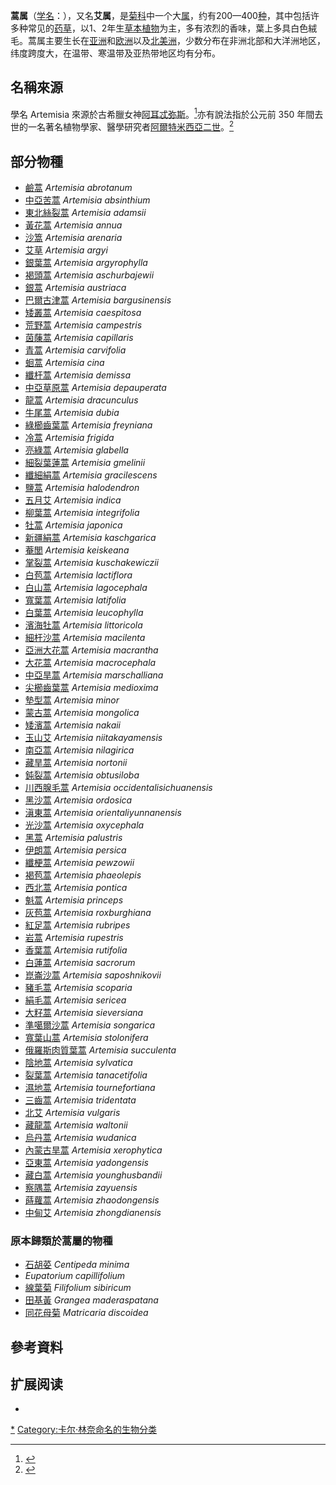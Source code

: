 {{missing information|绢蒿属合并}}
{{Automatic taxobox
|image = Artemisia abrotanum0.jpg
|image_caption = [[中亞苦蒿|中亞苦蒿]]（{{Lang|la|''Artemisia abrotanum''}}）
|taxon = Artemisia
|authority = [[Carl_Linnaeus|L.]]
|type_species = [[北艾|北艾]] ''Artemisia vulgaris''
|type_species_authority = L.
}}

'''蒿属'''（[[学名|学名]]：{{Lang|la|'''''Artemisia'''''}}），又名'''艾属'''，是[[菊科|菊科]]中一个大[[属|属]]，约有200—400[[种|种]]，其中包括许多种常见的[[药草|药草]]，以1、2年生[[草本植物|草本植物]]为主，多有浓烈的香味，葉上多具白色絨毛。蒿属主要生长在[[亚洲|亚洲]]和[[欧洲|欧洲]]以及[[北美洲|北美洲]]，少数分布在非洲北部和大洋洲地区，纬度跨度大，在温带、寒温带及亚热带地区均有分布。

== 名稱來源 ==
學名 Artemisia 來源於古希臘女神[[阿耳忒弥斯|阿耳忒弥斯]]。<ref>{{Cite book|title=Shorter Oxford English Dictionary|url=https://archive.org/details/shorteroxfordeng0001unse_b7h4|last=|first=|publisher=Oxford University Press|year=2007|isbn=0199206872|edition=6th ed.|location=United Kingdom|pages=3804}}</ref>亦有說法指於公元前 350 年間去世的一名著名植物學家、醫學研究者[[阿爾特米西亞二世|阿爾特米西亞二世]]。<ref>{{Cite journal|title=Artemisinin|url=http://dx.doi.org/10.3201/eid2007.ET2007|journal=Emerging Infectious Diseases|issue=7|doi=10.3201/eid2007.et2007|volume=20|pages=1217–1217}}</ref>

== 部分物種 ==
{{div col|colwidth=24em}}
*[[鹼蒿|鹼蒿]] ''Artemisia abrotanum''
*[[中亞苦蒿|中亞苦蒿]] ''Artemisia absinthium''
*[[東北絲裂蒿|東北絲裂蒿]] ''Artemisia adamsii''
*[[黃花蒿|黃花蒿]] ''Artemisia annua''
*[[沙篙|沙篙]] ''Artemisia arenaria''
*[[艾草|艾草]] ''Artemisia argyi''
*[[銀葉蒿|銀葉蒿]] ''Artemisia argyrophylla''
*[[褐頭蒿|褐頭蒿]] ''Artemisia aschurbajewii''
*[[銀蒿|銀蒿]] ''Artemisia austriaca''
*[[巴爾古津蒿|巴爾古津蒿]] ''Artemisia bargusinensis''
*[[矮叢蒿|矮叢蒿]] ''Artemisia caespitosa''
*[[荒野蒿|荒野蒿]] ''Artemisia campestris''
*[[茵蔯蒿|茵蔯蒿]] ''Artemisia capillaris''
*[[青蒿|青蒿]] ''Artemisia carvifolia''
*[[蛔蒿|蛔蒿]] ''Artemisia cina''
*[[纖杆蒿|纖杆蒿]] ''Artemisia demissa''
*[[中亞草原蒿|中亞草原蒿]] ''Artemisia depauperata''
*[[龍蒿|龍蒿]] ''Artemisia dracunculus''
*[[牛尾蒿|牛尾蒿]] ''Artemisia dubia''
*[[綠櫛齒葉蒿|綠櫛齒葉蒿]] ''Artemisia freyniana''
*[[冷蒿|冷蒿]] ''Artemisia frigida''
*[[亮綠蒿|亮綠蒿]] ''Artemisia glabella''
*[[細裂葉蓮蒿|細裂葉蓮蒿]] ''Artemisia gmelinii''
*[[纖細絹蒿|纖細絹蒿]] ''Artemisia gracilescens''
*[[鹽蒿|鹽蒿]] ''Artemisia halodendron''
*[[五月艾|五月艾]] ''Artemisia indica''
*[[柳葉蒿|柳葉蒿]] ''Artemisia integrifolia''
*[[牡蒿|牡蒿]] ''Artemisia japonica''
*[[新疆絹蒿|新疆絹蒿]] ''Artemisia kaschgarica''
*[[菴閭|菴閭]] ''Artemisia keiskeana''
*[[掌裂蒿|掌裂蒿]] ''Artemisia kuschakewiczii''
*[[白苞蒿|白苞蒿]] ''Artemisia lactiflora''
*[[白山蒿|白山蒿]] ''Artemisia lagocephala''
*[[寬葉蒿|寬葉蒿]] ''Artemisia latifolia''
*[[白葉蒿|白葉蒿]] ''Artemisia leucophylla''
*[[濱海牡蒿|濱海牡蒿]] ''Artemisia littoricola''
*[[細杆沙蒿|細杆沙蒿]] ''Artemisia macilenta''
*[[亞洲大花蒿|亞洲大花蒿]] ''Artemisia macrantha''
*[[大花蒿|大花蒿]] ''Artemisia macrocephala''
*[[中亞旱蒿|中亞旱蒿]] ''Artemisia marschalliana''
*[[尖櫛齒葉蒿|尖櫛齒葉蒿]] ''Artemisia medioxima''
*[[墊型蒿|墊型蒿]] ''Artemisia minor''
*[[蒙古蒿|蒙古蒿]] ''Artemisia mongolica''
*[[矮濱蒿|矮濱蒿]] ''Artemisia nakaii''
*[[玉山艾|玉山艾]] ''Artemisia niitakayamensis''
*[[南亞蒿|南亞蒿]] ''Artemisia nilagirica''
*[[藏旱蒿|藏旱蒿]] ''Artemisia nortonii''
*[[鈍裂蒿|鈍裂蒿]] ''Artemisia obtusiloba''
*[[川西腺毛蒿|川西腺毛蒿]] ''Artemisia occidentalisichuanensis''
*[[黑沙蒿|黑沙蒿]] ''Artemisia ordosica''
*[[滇東蒿|滇東蒿]] ''Artemisia orientaliyunnanensis''
*[[光沙蒿|光沙蒿]] ''Artemisia oxycephala''
*[[黑蒿|黑蒿]] ''Artemisia palustris''
*[[伊朗蒿|伊朗蒿]] ''Artemisia persica''
*[[纖梗蒿|纖梗蒿]] ''Artemisia pewzowii''
*[[褐苞蒿|褐苞蒿]] ''Artemisia phaeolepis''
*[[西北蒿|西北蒿]] ''Artemisia pontica''
*[[魁蒿|魁蒿]] ''Artemisia princeps''
*[[灰苞蒿|灰苞蒿]] ''Artemisia roxburghiana''
*[[紅足蒿|紅足蒿]] ''Artemisia rubripes''
*[[岩蒿|岩蒿]] ''Artemisia rupestris''
*[[香葉蒿|香葉蒿]] ''Artemisia rutifolia''
*[[白蓮蒿|白蓮蒿]] ''Artemisia sacrorum''
*[[崑崙沙蒿|崑崙沙蒿]] ''Artemisia saposhnikovii''
*[[豬毛蒿|豬毛蒿]] ''Artemisia scoparia''
*[[絹毛蒿|絹毛蒿]] ''Artemisia sericea''
*[[大籽蒿|大籽蒿]] ''Artemisia sieversiana''
*[[準噶爾沙蒿|準噶爾沙蒿]] ''Artemisia songarica''
*[[寬葉山蒿|寬葉山蒿]] ''Artemisia stolonifera''
*[[俄羅斯肉質葉蒿|俄羅斯肉質葉蒿]] ''Artemisia succulenta''
*[[陰地蒿|陰地蒿]] ''Artemisia sylvatica''
*[[裂葉蒿|裂葉蒿]] ''Artemisia tanacetifolia''
*[[濕地蒿|濕地蒿]] ''Artemisia tournefortiana''
*[[三齒蒿|三齒蒿]] ''Artemisia tridentata''
*[[北艾|北艾]] ''Artemisia vulgaris''
*[[藏龍蒿|藏龍蒿]] ''Artemisia waltonii''
*[[烏丹蒿|烏丹蒿]] ''Artemisia wudanica''
*[[內蒙古旱蒿|內蒙古旱蒿]] ''Artemisia xerophytica''
*[[亞東蒿|亞東蒿]] ''Artemisia yadongensis''
*[[藏白蒿|藏白蒿]] ''Artemisia younghusbandii''
*[[察隅蒿|察隅蒿]] ''Artemisia zayuensis''
*[[蒔蘿蒿|蒔蘿蒿]] ''Artemisia zhaodongensis''
*[[中甸艾|中甸艾]] ''Artemisia zhongdianensis''
{{div col end}}

=== 原本歸類於蒿屬的物種 ===
{{div col|colwidth=30em}}
*[[石胡荽|石胡荽]] ''Centipeda minima''
*''Eupatorium capillifolium''
*[[線葉菊|線葉菊]] ''Filifolium sibiricum''
*[[田基黃|田基黃]] ''Grangea maderaspatana''
*[[同花母菊|同花母菊]] ''Matricaria discoidea''
{{div col end}}

== 參考資料 ==
{{reflist}}

== 扩展阅读 ==
{{refbegin}}
* {{wikispecies-inline|Artemisia anomala var. tomentella|蒿屬}}
{{refend}}
{{Taxonbar|from=Q156421}}

[[Category:蒿属|*]]
[[Category:卡尔·林奈命名的生物分类|Category:卡尔·林奈命名的生物分类]]